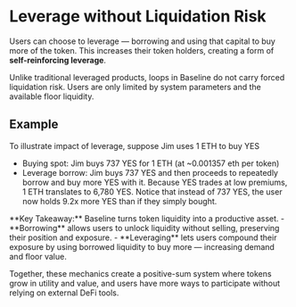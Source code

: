 
# Leverage without Liquidation Risk

Users can choose to leverage — borrowing and using that capital to buy more of the token.
This increases their token holders, creating a form of **self-reinforcing leverage**.

Unlike traditional leveraged products, loops in Baseline do not carry forced liquidation risk. Users are 
only limited by system parameters and the available floor liquidity.

## Example
To illustrate impact of leverage, suppose Jim uses 1 ETH to buy YES
- Buying spot: Jim buys 737 YES for 1 ETH (at ~0.001357 eth per token)
- Leverage borrow: Jim buys 737 YES and then proceeds to repeatedly borrow and buy more YES with it. Because YES trades at low premiums, 1 ETH translates to 6,780 YES. Notice that instead of 737 YES, 
the user now holds 9.2x more YES than if they simply bought.

<Callout type="info" emoji="💡">
**Key Takeaway:** Baseline turns token liquidity into a productive asset.
- **Borrowing** allows users to unlock liquidity without selling, preserving their position and exposure.
- **Leveraging** lets users compound their exposure by using borrowed liquidity to buy more — increasing demand and floor value.

Together, these mechanics create a positive-sum system where tokens grow in utility and value, and users have 
more ways to participate without relying on external DeFi tools.
</Callout>

